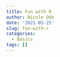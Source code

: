```yaml
---
title: Fun with R
author: Nicole Odo
date: '2021-05-25'
slug: fun-with-r
categories:
  - Basics
tags: []
---
```

